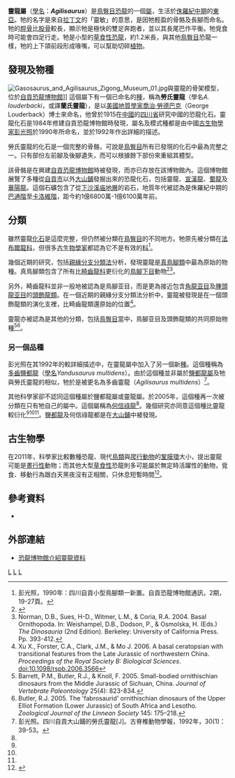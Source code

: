 {{Automatic Taxobox
| taxon = Agilisaurus
| status = FOSSIL
| fossil_range = [[侏羅紀|侏羅紀中期]]，{{fossilrange|168|163}}
| image = Agilisaurus2.jpg
| image_caption = 
| authority = [[彭光照|Peng]], 1990
| type_species = '''勞氏靈龍<br />''Agilisaurus louderbacki'''''
| type_species_authority = Peng, 1990
}}
'''靈龍屬'''（[[學名|學名]]：'''''Agilisaurus'''''）是[[鳥臀目|鳥臀目]][[恐龍|恐龍]]的一個[[屬|屬]]，生活於[[侏羅紀|侏羅紀中期]]的[[東亞|東亞]]。牠的名字是來自[[拉丁文|拉丁文]]的「靈敏」的意思，是因牠輕盈的骨骼及長腳而命名。牠的[[脛骨|脛骨]]比[[股骨|股骨]]較長，顯示牠是極快的雙足奔跑者，並以其長尾巴作平衡。牠覓食時可能會四足行走。牠是小型的[[草食性|草食性]][[恐龍|恐龍]]，約1.2米長，與其他[[鳥臀目|鳥臀目]]恐龍一樣，牠的上下頜前段形成喙嘴，可以幫助切碎[[植物|植物]]。

== 發現及物種 ==
[[File:Gasosaurus_and_Agilisaurus_Zigong_Museum_01.jpg|thumb]]與靈龍的骨架模型，位於[[自貢恐龍博物館|自貢恐龍博物館]]]]
這個屬下有一個已命名的[[種|種]]，稱為'''勞氏靈龍'''（學名''A. louderbacki''，或譯'''蘭氏靈龍'''），是以[[美國|美國]][[地質學家|地質學家]][[喬治·勞德巴克|喬治·勞德巴克]]（George Louderback）博士來命名，他曾於1915在[[中國|中國]]的[[四川省|四川省]]研究中國的恐龍化石。靈龍化石是1984年修建自貢恐龍博物館時發現，屬名及模式種都是由中國[[古生物學家|古生物學家]][[彭光照|彭光照]]於1990年所命名，並於1992年作出詳細的描述。

勞氏靈龍的化石是一個完整的骨骼，可說是[[鳥臀目|鳥臀目]]所有已發現的化石中最為完整之一。只有部份左前腳及後腳遺失，而可以根據餘下部份來重組其體型。

該骨骼是在興建[[自貢恐龍博物館|自貢恐龍博物館]]時被發現，而亦已存放在該博物館內。這個博物館展覽了多種從[[自貢市|自貢市]]以外[[大山鋪|大山鋪]]發掘出來的恐龍化石，包括靈龍、[[宣漢龍|宣漢龍]]、[[蜀龍|蜀龍]]及[[華陽龍|華陽龍]]。這個石礦包含了從[[下沙溪庙地層|下沙溪庙地層]]的岩石，地質年代被認為是侏羅紀中期的[[巴通階|巴通階]]至[[卡洛維階|卡洛維階]]，距今約1億6800萬-1億6100萬年前。

== 分類 ==
雖然靈龍[[化石|化石]]是這麼完整，但仍然被分類在[[鳥臀目|鳥臀目]]的不同地方。牠原先被分類在[[法布爾龍科|法布爾龍科]]，但很多[[古生物學家|古生物學家]]都認為它不是有效的[[科|科]]<ref name="peng1990">彭光照，1990年：四川自貢小型鳥腳類一新置。自貢恐龍博物館通訊，2期，19-27頁。</ref>。

幾個近期的研究，包括[[親緣分支分類法|親緣分支分類法]]分析，發現靈龍是[[真鳥腳類|真鳥腳類]]中最為原始的物種。真鳥腳類包含了所有比[[畸齒龍科|畸齒龍科]]更衍化的[[鳥腳下目|鳥腳下目]]動物<ref name="weishampel2003">{{Cite journal | author = Weishampel, D.B., Jianu, C.-M., Csiki, Z., & Norman, D.B. | title = Osteology and phylogeny of ''Zalmoxes'' (n.g.), an unusual euornithopod dinosaur from the latest Cretaceous of Romania | journal = Journal of Systematic Palaeontology | volume = 1 | pages = 65–123 | year = 2003}}</ref><ref name="norman2004">Norman, D.B., Sues, H-D., Witmer, L.M., & Coria, R.A. 2004. Basal Ornithopoda. In: Weishampel, D.B., Dodson, P., & Osmolska, H. (Eds.) ''The Dinosauria'' (2nd Edition). Berkeley: University of California Press. Pp. 393-412.</ref>。

另外，畸齒龍科並非一般地被認為是鳥腳亚目，而是更為接近包含[[角龍亚目|角龍亚目]]及[[腫頭龍亚目|腫頭龍亚目]]的[[頭飾龍類|頭飾龍類]]。在一個近期的親緣分支分類法分析中，靈龍被發現是在一個頭飾龍類的演化支裡，比畸齒龍類還原始的位置<ref name="xu2006">Xu X., Forster, C.A., Clark, J.M., & Mo J. 2006. A basal ceratopsian with transitional features from the Late Jurassic of northwestern China. ''Proceedings of the Royal Society B: Biological Sciences''. doi:10.1098/rspb.2006.3566</ref>。

靈龍亦被認為是其他的分類，包括[[鳥臀目|鳥臀目]]當中，鳥腳亚目及頭飾龍類的共同原始物種<ref name="barrett2005">Barrett, P.M., Butler, R.J., & Knoll, F. 2005. Small-bodied ornithischian dinosaurs from the Middle Jurassic of Sichuan, China. ''Journal of Vertebrate Paleontology'' 25(4): 823-834.</ref><ref name="butler2005">Butler, R.J. 2005. The 'fabrosaurid' ornithischian dinosaurs of the Upper Elliot Formation (Lower Jurassic) of South Africa and Lesotho. ''Zoological Journal of the Linnean Society'' 145: 175–218.</ref>。

=== 另一個品種 ===
彭光照在其1992年的較詳細描述中，在靈龍屬中加入了另一個新[[種|種]]。這個種稱為[[多齒鹽都龍|多齒鹽都龍]]（[[學名|學名]]''Yandusaurus multidens''）。由於這個種並非屬於[[鹽都龍屬|鹽都龍屬]]及牠與勞氏靈龍的相似，牠於是被更名為多齒靈龍（''Agilisaurus multidens''）<ref name="peng1992">彭光照。四川自貢大山鋪的勞氏靈龍[J]。古脊椎動物學報，1992年，30(1)：39-53。</ref>。

其他科學家卻不認同這個種屬於鹽都龍屬或靈龍屬。於2005年，這個種再一次被分類在只有牠自己的屬中。這個屬稱為[[何信祿龍|何信祿龍]]<ref name="barrett2005" />。幾個研究亦同意這個種比靈龍較衍化<ref name="norman2004" /><ref name="barrett2005" /><ref name="butler2005" />。[[鹽都龍|鹽都龍]]及何信祿龍都是在[[大山鋪|大山鋪]]中被發現。

== 古生物學 ==
在2011年，科學家比較數種恐龍、現代[[鳥類|鳥類]]與[[爬行動物|爬行動物]]的[[鞏膜環|鞏膜環]]大小，提出靈龍可能是[[晝行性|晝行性]]動物；而其他大型[[草食性|草食性]]恐龍則多可能屬於無定時活躍性的動物，覓食、移動行為跟白天黑夜沒有正相關，只休息短暫時間<ref>{{cite journal|author=Schmitz, L.; Motani, R. |year=2011 |title=Nocturnality in Dinosaurs Inferred from Scleral Ring and Orbit Morphology |journal=Science |volume=332 |issue= |pages= |doi=10.1126/science.1200043 |pmid=21493820}}</ref>。

== 參考資料 ==
<div class="references-small">
<references></references>
* {{cite journal |last=Butler |first=Richard J. |coauthors=Upchurch, Paul; and Norman, David B. |title=The phylogeny of the ornithischian dinosaurs|journal=Journal of Systematic Palaeontology |volume=6 |issue=1 |year=2008 |pages=1–40 |doi=10.1017/S1477201907002271}}
</div>

== 外部連結 ==
* [https://web.archive.org/web/20070204090002/http://www.dinosaur.net.cn/museum/Agilisaurus.htm 恐龍博物館介紹靈龍資料]
{{鳥臀目}}
{{Taxonbar|from=Q131319}}

[[Category:亞洲恐龍|L]]
[[Category:侏羅紀恐龍|L]]
[[Category:鳥臀目|L]]